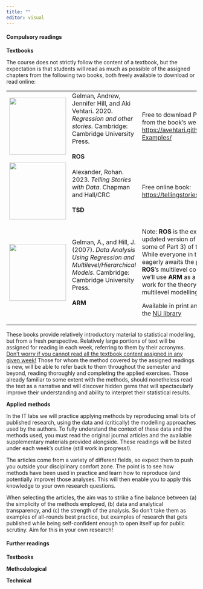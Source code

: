 ```yaml
---
title: ""
editor: visual
---
```


#### Compulsory readings

**Textbooks**

The course does not strictly follow the content of a textbook, but the expectation is that students will read as much as possible of the assigned chapters from the following two books, both freely available to download or read online:

+----------------------------------------+-----------------------------------------------------------------------------------------------------------------------------------------------+-----------------------------------------------------------------------------------------------------------------------------------------------------------------------------------------------------------------------------------------------------------------------------------------------+
| ![](../files/img/ROS.png){width="150"} | Gelman, Andrew, Jennifer Hill, and Aki Vehtari. 2020. *Regression and other stories*. Cambridge: Cambridge University Press.\                 | Free to download PDF version from the book's website: <https://avehtari.github.io/ROS-Examples/>                                                                                                                                                                                              |
|                                        | \                                                                                                                                             |                                                                                                                                                                                                                                                                                               |
|                                        | **ROS**                                                                                                                                       |                                                                                                                                                                                                                                                                                               |
+----------------------------------------+-----------------------------------------------------------------------------------------------------------------------------------------------+-----------------------------------------------------------------------------------------------------------------------------------------------------------------------------------------------------------------------------------------------------------------------------------------------+
| ![](../files/img/TSD.png){width="150"} | Alexander, Rohan. 2023. *Telling Stories with Data*. Chapman and Hall/CRC\                                                                    | Free online book: <https://tellingstorieswithdata.com>                                                                                                                                                                                                                                        |
|                                        | \                                                                                                                                             |                                                                                                                                                                                                                                                                                               |
|                                        | **TSD**                                                                                                                                       |                                                                                                                                                                                                                                                                                               |
+----------------------------------------+-----------------------------------------------------------------------------------------------------------------------------------------------+-----------------------------------------------------------------------------------------------------------------------------------------------------------------------------------------------------------------------------------------------------------------------------------------------+
| ![](images/ARM-01.jpg){width="150"}    | Gelman, A., and Hill, J. (2007). *Data Analysis Using Regression and Multilevel/Hierarchical Models*. Cambridge: Cambridge University Press.\ | Note: **ROS** is the expanded and updated version of Part 1 (and some of Part 3) of this book. While everyone in the free world eagerly awaits the publication of **ROS**'s multilevel counterpart, we'll use **ARM** as a reference work for the theory underpinning multilevel modelling.\  |
|                                        | \                                                                                                                                             |                                                                                                                                                                                                                                                                                               |
|                                        | **ARM**                                                                                                                                       | Available in print and online via the [NU library](https://libsearch.ncl.ac.uk/permalink/f/1jraif3/NCL_ALMA51207467300002411)                                                                                                                                                                 |
+----------------------------------------+-----------------------------------------------------------------------------------------------------------------------------------------------+-----------------------------------------------------------------------------------------------------------------------------------------------------------------------------------------------------------------------------------------------------------------------------------------------+

These books provide relatively introductory material to statistical modelling, but from a fresh perspective. Relatively large portions of text will be assigned for reading in each week, referring to them by their acronyms. [Don't worry if you cannot read all the textbook content assigned in any given week!]{.underline} Those for whom the method covered by the assigned readings is new, will be able to refer back to them throughout the semester and beyond, reading thoroughly and completing the applied exercises. Those already familiar to some extent with the methods, should nonetheless read the text as a narrative and will discover hidden gems that will spectacularly improve their understanding and ability to interpret their statistical results.

**Applied methods**

In the IT labs we will practice applying methods by reproducing small bits of published research, using the data and (critically) the modelling approaches used by the authors. To fully understand the context of these data and the methods used, you must read the original journal articles and the available supplementary materials provided alongside. These readings will be listed under each week's outline (still work in progress!).

The articles come from a variety of different fields, so expect them to push you outside your disciplinary comfort zone. The point is to see how methods have been used in practice and learn how to reproduce (and potentially improve) those analyses. This will then enable you to apply this knowledge to your own research questions.

When selecting the articles, the aim was to strike a fine balance between (a) the simplicity of the methods employed, (b) data and analytical transparency, and (c) the strength of the analysis. So don't take them as examples of all-rounds best practice, but examples of research that gets published while being self-confident enough to open itself up for public scrutiny. Aim for this in your own research!

#### Further readings

**Textbooks**

**Methodological**

**Technical**
